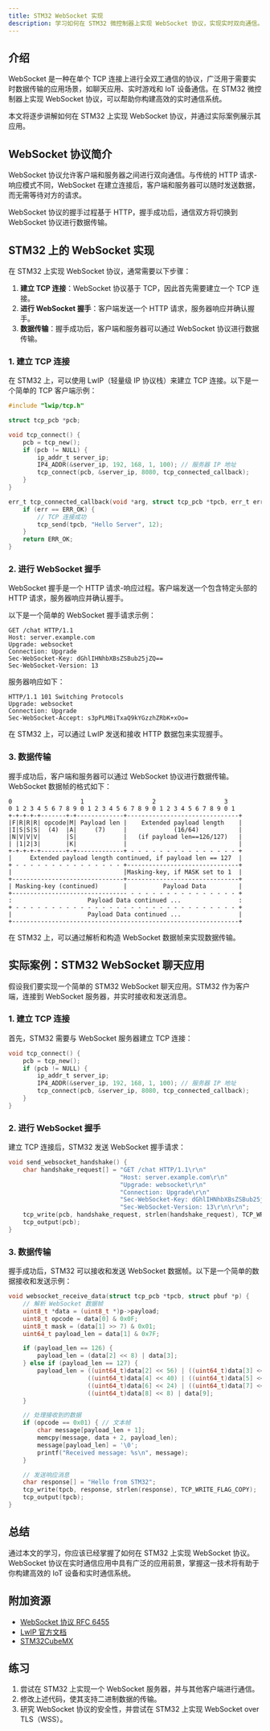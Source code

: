 ```yaml
---
title: STM32 WebSocket 实现
description: 学习如何在 STM32 微控制器上实现 WebSocket 协议，实现实时双向通信。
---
```


## 介绍

WebSocket 是一种在单个 TCP 连接上进行全双工通信的协议，广泛用于需要实时数据传输的应用场景，如聊天应用、实时游戏和 IoT 设备通信。在 STM32 微控制器上实现 WebSocket 协议，可以帮助你构建高效的实时通信系统。

本文将逐步讲解如何在 STM32 上实现 WebSocket 协议，并通过实际案例展示其应用。

## WebSocket 协议简介

WebSocket 协议允许客户端和服务器之间进行双向通信。与传统的 HTTP 请求-响应模式不同，WebSocket 在建立连接后，客户端和服务器可以随时发送数据，而无需等待对方的请求。

WebSocket 协议的握手过程基于 HTTP，握手成功后，通信双方将切换到 WebSocket 协议进行数据传输。

## STM32 上的 WebSocket 实现

在 STM32 上实现 WebSocket 协议，通常需要以下步骤：

1. **建立 TCP 连接**：WebSocket 协议基于 TCP，因此首先需要建立一个 TCP 连接。
2. **进行 WebSocket 握手**：客户端发送一个 HTTP 请求，服务器响应并确认握手。
3. **数据传输**：握手成功后，客户端和服务器可以通过 WebSocket 协议进行数据传输。

### 1. 建立 TCP 连接

在 STM32 上，可以使用 LwIP（轻量级 IP 协议栈）来建立 TCP 连接。以下是一个简单的 TCP 客户端示例：

```c
#include "lwip/tcp.h"

struct tcp_pcb *pcb;

void tcp_connect() {
    pcb = tcp_new();
    if (pcb != NULL) {
        ip_addr_t server_ip;
        IP4_ADDR(&server_ip, 192, 168, 1, 100); // 服务器 IP 地址
        tcp_connect(pcb, &server_ip, 8080, tcp_connected_callback);
    }
}

err_t tcp_connected_callback(void *arg, struct tcp_pcb *tpcb, err_t err) {
    if (err == ERR_OK) {
        // TCP 连接成功
        tcp_send(tpcb, "Hello Server", 12);
    }
    return ERR_OK;
}
```

### 2. 进行 WebSocket 握手

WebSocket 握手是一个 HTTP 请求-响应过程。客户端发送一个包含特定头部的 HTTP 请求，服务器响应并确认握手。

以下是一个简单的 WebSocket 握手请求示例：

```http
GET /chat HTTP/1.1
Host: server.example.com
Upgrade: websocket
Connection: Upgrade
Sec-WebSocket-Key: dGhlIHNhbXBsZSBub25jZQ==
Sec-WebSocket-Version: 13
```

服务器响应如下：

```http
HTTP/1.1 101 Switching Protocols
Upgrade: websocket
Connection: Upgrade
Sec-WebSocket-Accept: s3pPLMBiTxaQ9kYGzzhZRbK+xOo=
```

在 STM32 上，可以通过 LwIP 发送和接收 HTTP 数据包来实现握手。

### 3. 数据传输

握手成功后，客户端和服务器可以通过 WebSocket 协议进行数据传输。WebSocket 数据帧的格式如下：

```
0                   1                   2                   3
0 1 2 3 4 5 6 7 8 9 0 1 2 3 4 5 6 7 8 9 0 1 2 3 4 5 6 7 8 9 0 1
+-+-+-+-+-------+-+-------------+-------------------------------+
|F|R|R|R| opcode|M| Payload len |    Extended payload length    |
|I|S|S|S|  (4)  |A|     (7)     |             (16/64)           |
|N|V|V|V|       |S|             |   (if payload len==126/127)   |
| |1|2|3|       |K|             |                               |
+-+-+-+-+-------+-+-------------+ - - - - - - - - - - - - - - - +
|     Extended payload length continued, if payload len == 127  |
+ - - - - - - - - - - - - - - - +-------------------------------+
|                               |Masking-key, if MASK set to 1  |
+-------------------------------+-------------------------------+
| Masking-key (continued)       |          Payload Data         |
+-------------------------------- - - - - - - - - - - - - - - - +
:                     Payload Data continued ...                :
+ - - - - - - - - - - - - - - - - - - - - - - - - - - - - - - - +
|                     Payload Data continued ...                |
+---------------------------------------------------------------+
```

在 STM32 上，可以通过解析和构造 WebSocket 数据帧来实现数据传输。

## 实际案例：STM32 WebSocket 聊天应用

假设我们要实现一个简单的 STM32 WebSocket 聊天应用。STM32 作为客户端，连接到 WebSocket 服务器，并实时接收和发送消息。

### 1. 建立 TCP 连接

首先，STM32 需要与 WebSocket 服务器建立 TCP 连接：

```c
void tcp_connect() {
    pcb = tcp_new();
    if (pcb != NULL) {
        ip_addr_t server_ip;
        IP4_ADDR(&server_ip, 192, 168, 1, 100); // 服务器 IP 地址
        tcp_connect(pcb, &server_ip, 8080, tcp_connected_callback);
    }
}
```

### 2. 进行 WebSocket 握手

建立 TCP 连接后，STM32 发送 WebSocket 握手请求：

```c
void send_websocket_handshake() {
    char handshake_request[] = "GET /chat HTTP/1.1\r\n"
                               "Host: server.example.com\r\n"
                               "Upgrade: websocket\r\n"
                               "Connection: Upgrade\r\n"
                               "Sec-WebSocket-Key: dGhlIHNhbXBsZSBub25jZQ==\r\n"
                               "Sec-WebSocket-Version: 13\r\n\r\n";
    tcp_write(pcb, handshake_request, strlen(handshake_request), TCP_WRITE_FLAG_COPY);
    tcp_output(pcb);
}
```

### 3. 数据传输

握手成功后，STM32 可以接收和发送 WebSocket 数据帧。以下是一个简单的数据接收和发送示例：

```c
void websocket_receive_data(struct tcp_pcb *tpcb, struct pbuf *p) {
    // 解析 WebSocket 数据帧
    uint8_t *data = (uint8_t *)p->payload;
    uint8_t opcode = data[0] & 0x0F;
    uint8_t mask = (data[1] >> 7) & 0x01;
    uint64_t payload_len = data[1] & 0x7F;

    if (payload_len == 126) {
        payload_len = (data[2] << 8) | data[3];
    } else if (payload_len == 127) {
        payload_len = ((uint64_t)data[2] << 56) | ((uint64_t)data[3] << 48) |
                      ((uint64_t)data[4] << 40) | ((uint64_t)data[5] << 32) |
                      ((uint64_t)data[6] << 24) | ((uint64_t)data[7] << 16) |
                      ((uint64_t)data[8] << 8) | data[9];
    }

    // 处理接收到的数据
    if (opcode == 0x01) { // 文本帧
        char message[payload_len + 1];
        memcpy(message, data + 2, payload_len);
        message[payload_len] = '\0';
        printf("Received message: %s\n", message);
    }

    // 发送响应消息
    char response[] = "Hello from STM32";
    tcp_write(tpcb, response, strlen(response), TCP_WRITE_FLAG_COPY);
    tcp_output(tpcb);
}
```

## 总结

通过本文的学习，你应该已经掌握了如何在 STM32 上实现 WebSocket 协议。WebSocket 协议在实时通信应用中具有广泛的应用前景，掌握这一技术将有助于你构建高效的 IoT 设备和实时通信系统。

## 附加资源

- [WebSocket 协议 RFC 6455](https://tools.ietf.org/html/rfc6455)
- [LwIP 官方文档](https://www.nongnu.org/lwip/)
- [STM32CubeMX](https://www.st.com/en/development-tools/stm32cubemx.html)

## 练习

1. 尝试在 STM32 上实现一个 WebSocket 服务器，并与其他客户端进行通信。
2. 修改上述代码，使其支持二进制数据的传输。
3. 研究 WebSocket 协议的安全性，并尝试在 STM32 上实现 WebSocket over TLS（WSS）。